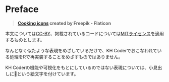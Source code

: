 # Preface {.unnumbered}

> **[Cooking icons](https://www.flaticon.com/free-icons/cooking) created by Freepik - Flaticon**

本文については[CC-BY](https://creativecommons.org/licenses/by/4.0/)、掲載されているコードについては[MITライセンス](https://github.com/paithiov909/textvis-recipes/blob/main/LICENSE.md)を適用するものとします。

なんとなく似たような表現をめざしているだけで、KH Coderでおこなわれている処理をRで再実装することをめざすものではありません。

KH Coderの機能や可視化をもとにしているのではない表現については、小見出しに🍳という絵文字を付けています。
